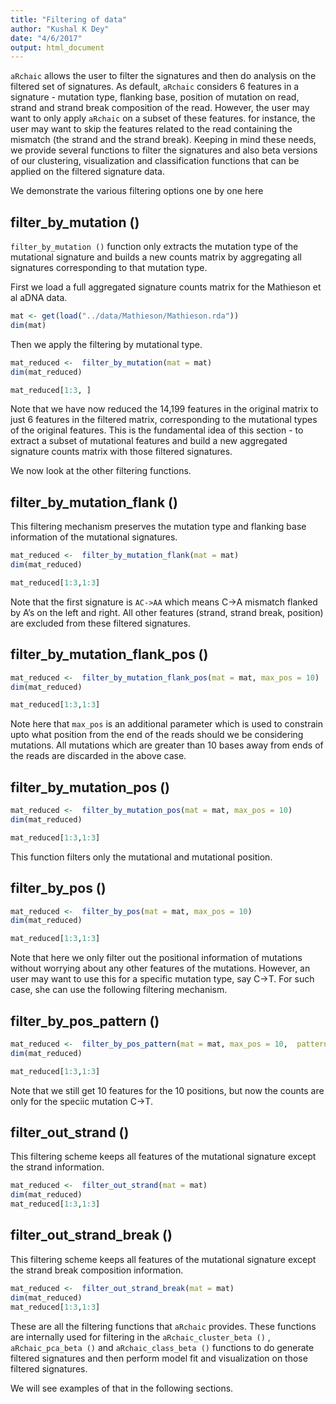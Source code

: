 ```yaml
---
title: "Filtering of data"
author: "Kushal K Dey"
date: "4/6/2017"
output: html_document
---
```


`aRchaic` allows the user to filter the signatures and then do analysis on the filtered set of signatures. As default, `aRchaic` considers 6 features in a signature - mutation type, flanking base, position of mutation on read, strand  and strand break composition of the read. However, the user may want to only apply `aRchaic` on a subset of these features. for instance, the user may want to skip the features related to the read containing the mismatch (the strand and the strand break). Keeping in mind these needs, we provide several functions to filter the signatures and also beta versions of our clustering, visualization and classification functions that can be applied on the filtered signature data. 

We demonstrate the various filtering options one by one here 

## filter_by_mutation ()

`filter_by_mutation ()` function only extracts the mutation type of the mutational signature and builds a new counts matrix by aggregating all signatures corresponding to that mutation type.

First we load a full aggregated signature counts matrix for the Mathieson et al aDNA data.

```r
mat <- get(load("../data/Mathieson/Mathieson.rda"))
dim(mat)
```


Then we apply the filtering by mutational type.

```r
mat_reduced <-  filter_by_mutation(mat = mat)
dim(mat_reduced)

mat_reduced[1:3, ]
```

Note that we have now reduced the 14,199 features in the original matrix to just 6 features in 
the filtered matrix, corresponding to the mutational types of the original features. This is the fundamental idea of this section - to extract a subset of mutational features and build a new aggregated signature counts matrix with those filtered signatures. 

We now look at the other filtering functions.

## filter_by_mutation_flank ()

This filtering mechanism preserves the mutation type and flanking base information of the 
mutational signatures.

```r
mat_reduced <-  filter_by_mutation_flank(mat = mat)
dim(mat_reduced)

mat_reduced[1:3,1:3]
```


Note that the first signature is `AC->AA` which means C->A mismatch flanked by A's on the left and right. All other features (strand, strand break, position) are excluded from these filtered signatures.

## filter_by_mutation_flank_pos ()

```r
mat_reduced <-  filter_by_mutation_flank_pos(mat = mat, max_pos = 10)
dim(mat_reduced)

mat_reduced[1:3,1:3]
```


Note here that `max_pos` is an additional parameter which is used to constrain upto what position from the end of the reads should we be considering mutations. All mutations which are greater than 10 bases away from ends of the reads are discarded in the above case.

## filter_by_mutation_pos ()

```r
mat_reduced <-  filter_by_mutation_pos(mat = mat, max_pos = 10)
dim(mat_reduced)

mat_reduced[1:3,1:3]
```

This function filters only the mutational and mutational position.

## filter_by_pos ()

```r
mat_reduced <-  filter_by_pos(mat = mat, max_pos = 10)
dim(mat_reduced)

mat_reduced[1:3,1:3]
```

Note that here we only filter out the positional information of mutations without worrying about any other features of the mutations. However, an user may want to use this for a specific mutation type, say C->T. For such case, she can use the following filtering mechanism.

## filter_by_pos_pattern ()

```r
mat_reduced <-  filter_by_pos_pattern(mat = mat, max_pos = 10,  pattern= "C->T")
dim(mat_reduced)

mat_reduced[1:3,1:3]
```

Note that we still get 10 features for the 10 positions, but now the counts are only for the speciic mutation C->T.

## filter_out_strand ()

This filtering scheme keeps all features of the mutational signature except the strand information.

```r
mat_reduced <-  filter_out_strand(mat = mat)
dim(mat_reduced)
mat_reduced[1:3,1:3]
```

## filter_out_strand_break ()

This filtering scheme keeps all features of the mutational signature except the strand break composition information.

```r
mat_reduced <-  filter_out_strand_break(mat = mat)
dim(mat_reduced)
mat_reduced[1:3,1:3]
```

These are all the filtering functions that `aRchaic` provides. These functions are internally used for filtering in the `aRchaic_cluster_beta ()` , `aRchaic_pca_beta ()` and `aRchaic_class_beta ()` functions to do generate filtered signatures and then perform model fit and visualization on those filtered signatures.

We will see examples of that in the following sections.



